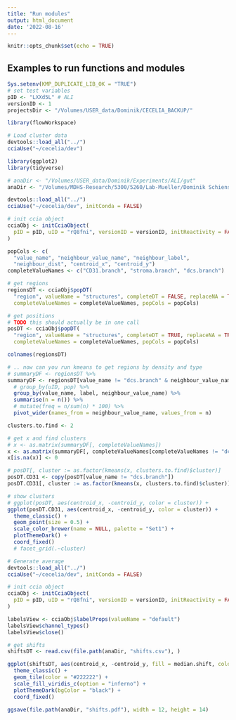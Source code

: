```yaml
---
title: "Run modules"
output: html_document
date: '2022-08-16'
---
```


```r
knitr::opts_chunk$set(echo = TRUE)
```

## Examples to run functions and modules

```r
Sys.setenv(KMP_DUPLICATE_LIB_OK = "TRUE")
# set test variables
pID <- "LXXd5L" # ALI
versionID <- 1
projectsDir <- "/Volumes/USER_data/Dominik/CECELIA_BACKUP/"
```

```r
library(flowWorkspace)

# Load cluster data
devtools::load_all("../")
cciaUse("~/cecelia/dev")

library(ggplot2)
library(tidyverse)
```

```r
# anaDir <- "/Volumes/USER_data/Dominik/Experiments/ALI/gut"
anaDir <- "/Volumes/MDHS-Research/5300/5260/Lab-Mueller/Dominik Schienstock/Notebook/Experiments/ALI/CYCIF/ANALYSIS/"
```

```r
devtools::load_all("../")
cciaUse("~/cecelia/dev", initConda = FALSE)

# init ccia object
cciaObj <- initCciaObject(
  pID = pID, uID = "rQ8fni", versionID = versionID, initReactivity = FALSE 
)

popCols <- c(
  "value_name", "neighbour_value_name", "neighbour_label",
  "neighbour_dist", "centroid_x", "centroid_y")
completeValueNames <- c("CD31.branch", "stroma.branch", "dcs.branch")

# get regions
regionsDT <- cciaObj$popDT(
  "region", valueName = "structures", completeDT = FALSE, replaceNA = TRUE,
  completeValueNames = completeValueNames, popCols = popCols)

# get positions
# TODO this should actually be in one call
posDT <- cciaObj$popDT(
  "region", valueName = "structures", completeDT = TRUE, replaceNA = TRUE,
  completeValueNames = completeValueNames, popCols = popCols)
```

```r
colnames(regionsDT)
```


```r
# .. now can you run kmeans to get regions by density and type
# summaryDF <- regionsDT %>%
summaryDF <- regionsDT[value_name != "dcs.branch" & neighbour_value_name != "dcs.branch"] %>%
  # group_by(uID, pop) %>%
  group_by(value_name, label, neighbour_value_name) %>%
  summarise(n = n()) %>%
  # mutate(freq = n/sum(n) * 100) %>%
  pivot_wider(names_from = neighbour_value_name, values_from = n)
```

```r
clusters.to.find <- 2

# get x and find clusters
# x <- as.matrix(summaryDF[, completeValueNames])
x <- as.matrix(summaryDF[, completeValueNames[completeValueNames != "dcs.branch"]])
x[is.na(x)] <- 0

# posDT[, cluster := as.factor(kmeans(x, clusters.to.find)$cluster)]
posDT.CD31 <- copy(posDT[value_name != "dcs.branch"])
posDT.CD31[, cluster := as.factor(kmeans(x, clusters.to.find)$cluster)]
```


```r
# show clusters
# ggplot(posDT, aes(centroid_x, -centroid_y, color = cluster)) +
ggplot(posDT.CD31, aes(centroid_x, -centroid_y, color = cluster)) +
  theme_classic() +
  geom_point(size = 0.5) +
  scale_color_brewer(name = NULL, palette = "Set1") +
  plotThemeDark() +
  coord_fixed() 
  # facet_grid(.~cluster)
```


```r
# Generate average
devtools::load_all("../")
cciaUse("~/cecelia/dev", initConda = FALSE)

# init ccia object
cciaObj <- initCciaObject(
  pID = pID, uID = "rQ8fni", versionID = versionID, initReactivity = FALSE 
)

labelsView <- cciaObj$labelProps(valueName = "default")
labelsView$channel_types()
labelsView$close()
```

```r
# get shifts
shiftsDT <- read.csv(file.path(anaDir, "shifts.csv"), )

ggplot(shiftsDT, aes(centroid_x, -centroid_y, fill = median.shift, color = median.shift)) +
  theme_classic() +
  geom_tile(color = "#222222") +
  scale_fill_viridis_c(option = "inferno") +
  plotThemeDark(bgColor = "black") +
  coord_fixed()

ggsave(file.path(anaDir, "shifts.pdf"), width = 12, height = 14)
```

